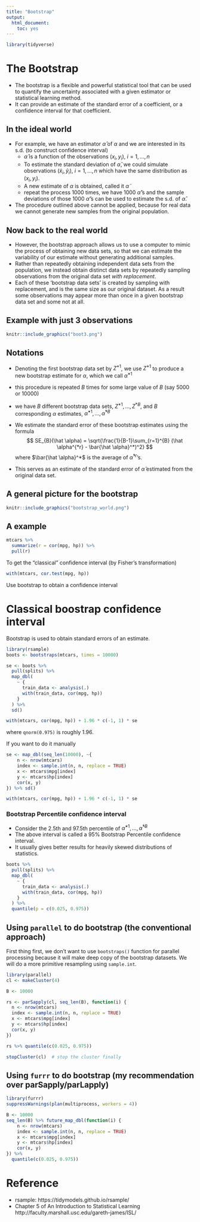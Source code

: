 ```yaml
---
title: "Bootstrap"
output: 
  html_document: 
    toc: yes
---
```


```r
library(tidyverse)
```

# The Bootstrap

- The bootstrap is a flexible and powerful statistical tool that can be used to quantify the uncertainty associated with a given estimator or statistical learning method.
- It can provide an estimate of the standard error of a coefficient, or a confidence interval for that coefficient.

## In the ideal world
 
- For example, we have an estimator $\hat \alpha$ of $\alpha$ and we are interested in its s.d. (to construct confidence interval)
  - $\hat \alpha$ is a function of the observations $(x_i,y_i)$, $i=1,\ldots,n$
  - To estimate the standard deviation of $\hat \alpha$, we could simulate
      observations $(\tilde x_i, \tilde y_i)$, $i=1,\ldots,n$ which have the same distribution as $(x_i,y_i)$.
  - A new estimate of $\alpha$ is obtained, called it $\tilde \alpha$
  - repeat the process 1000 times, we have 1000 $\tilde \alpha$'s and the sample deviations of
    those 1000 $\tilde \alpha$'s can be used to estimate the s.d. of $\hat \alpha$.
    
-  The procedure outlined above cannot be applied, because for real data we cannot generate new samples from the original population.
    
## Now back to the real world

- However, the bootstrap approach allows us to use a computer to mimic the process of obtaining new data sets, so that we can estimate the variability of our estimate without generating additional samples.
- Rather than repeatedly obtaining independent data sets from the population, we instead
        obtain distinct data sets by repeatedly sampling observations from the original data set *with replacement*.
- Each of these 'bootstrap data sets' is created by sampling with replacement, and is the same size as our original dataset. As a result some observations may appear more than once in a given bootstrap data set and some not at all.

## Example with just 3 observations

```r
knitr::include_graphics("boot3.png")
```

## Notations

- Denoting the first bootstrap data set by $Z^{*1}$, we use $Z^{*1}$ to
produce a new bootstrap estimate for $\alpha$, which we call $\hat \alpha^{*1}$
- this procedure is repeated $B$ times for some large value of $B$ (say 5000 or 10000)
- we have $B$ different bootstrap data sets, $Z^{*1},\ldots,Z^{*B}$, and $B$
       corresponding $\alpha$ estimates, $\hat \alpha^{*1},\ldots,\hat \alpha^{*B}$
- We estimate the standard error of these bootstrap estimates using the formula
$$
 SE_{B}(\hat \alpha) = \sqrt{\frac{1}{B-1}\sum_{r=1}^{B} (\hat \alpha^{*r} - \bar{\hat
 \alpha}^*)^2}
$$
where $\bar{\hat \alpha}^*$ is the average of $\hat \alpha^{*r}$'s.

- This serves as an estimate of the standard error of $\hat \alpha$ estimated from the original data set.

       
## A general picture for the bootstrap
```r
knitr::include_graphics("bootstrap_world.png")
```


## A example

```r
mtcars %>%
  summarize(r = cor(mpg, hp)) %>%
  pull(r)
```

To get the "classical" confidence interval (by Fisher's transformation)

```r
with(mtcars, cor.test(mpg, hp))
```

Use bootstrap to obtain a confidence interval

# Classical boostrap confidence interval

Bootstrap is used to obtain standard errors of an estimate.


```r
library(rsample)
boots <- bootstraps(mtcars, times = 10000)
```

```r
se <- boots %>%
  pull(splits) %>%
  map_dbl(
    ~ {
      train_data <- analysis(.)
      with(train_data, cor(mpg, hp))
    }
  ) %>%
  sd()

with(mtcars, cor(mpg, hp)) + 1.96 * c(-1, 1) * se
```

where `qnorm(0.975)` is roughly 1.96.


If you want to do it manually

```r
se <- map_dbl(seq_len(10000), ~{
    n <- nrow(mtcars)
    index <- sample.int(n, n, replace = TRUE)
    x <- mtcars$mpg[index]
    y <- mtcars$hp[index]
    cor(x, y)
}) %>% sd()

with(mtcars, cor(mpg, hp)) + 1.96 * c(-1, 1) * se
```


### Bootstrap Percentile confidence interval

- Consider the 2.5th and 97.5th percentile of $\hat \alpha^{*1},\ldots,\hat \alpha^{*B}$
- The above interval is called a 95% Bootstrap Percentile confidence interval.
- It usually gives better results for heavily skewed distributions of statistics.

```r
boots %>%
  pull(splits) %>%
  map_dbl(
    ~ {
      train_data <- analysis(.)
      with(train_data, cor(mpg, hp))
    }
  ) %>%
  quantile(p = c(0.025, 0.975))
```


## Using `parallel` to do bootstrap (the conventional approach)

First thing first, we don't want to use `bootstraps()` function for parallel processing because it will make deep copy of the bootstrap datasets. We will do a more primitive resampling using `sample.int`.

```r
library(parallel)
cl <- makeCluster(4)
```

```r
B <- 10000

rs <- parSapply(cl, seq_len(B), function(i) {
  n <- nrow(mtcars)
  index <- sample.int(n, n, replace = TRUE)
  x <- mtcars$mpg[index]
  y <- mtcars$hp[index]
  cor(x, y)
})

rs %>% quantile(c(0.025, 0.975))
```

```r
stopCluster(cl)  # stop the cluster finally
```


## Using `furrr` to do bootstrap (my recommendation over parSapply/parLapply)

```r
library(furrr)
suppressWarnings(plan(multiprocess, workers = 4))
```

```r
B <- 10000
seq_len(B) %>% future_map_dbl(function(i) {
    n <- nrow(mtcars)
    index <- sample.int(n, n, replace = TRUE)
    x <- mtcars$mpg[index]
    y <- mtcars$hp[index]
    cor(x, y)
}) %>%
  quantile(c(0.025, 0.975))
```


# Reference

- rsample: https://tidymodels.github.io/rsample/
- Chapter 5 of An Introduction to Statistical Learning http://faculty.marshall.usc.edu/gareth-james/ISL/
